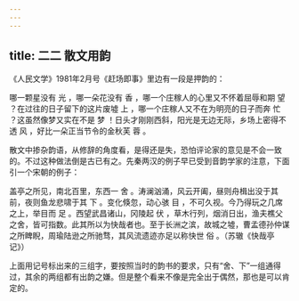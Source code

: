 ```yaml
---
---
---
```

title: 二二 散文用韵
---






《人民文学》1981年2月号《赶场即事》里边有一段是押韵的：

哪一颗星没有 光 ，哪一朵花没有 香 ，哪一个庄稼人的心里又不怀着屈辱和期 望 ？在过往的日子留下的这片废墟 上 ，哪一个庄稼人又不在为明亮的日子而奔 忙 ？这虽然像梦又实在不是 梦 ！日头才刚刚西斜，阳光是无边无际，乡场上密得不透 风 ，好比一朵正当节令的金秋芙 蓉 。

散文中掺杂韵语，从修辞的角度看，是得还是失，恐怕评论家的意见是不会一致的。不过这种做法倒是古已有之。先秦两汉的例子早已受到音韵学家的注意，下面引一个宋朝的例子：

盖亭之所见，南北百里，东西一 舍 。涛澜汹涌，风云开阖，昼则舟楫出没于其前，夜则鱼龙悲啸于其 下 。变化倏忽，动心骇 目 ，不可久视。今乃得玩之几席之上，举目而 足 。西望武昌诸山，冈陵起 伏 ，草木行列，烟消日出，渔夫樵父之舍，皆可指数。此其所以为快哉者也。至于长洲之滨，故城之墟，曹孟德孙仲谋之所睥睨，周瑜陆逊之所驰骛，其风流遗迹亦足以称快世 俗 。（苏辙《快哉亭记》）

上面用记号标出来的三组字，要按照当时的韵书的要求，只有“舍、下”一组通得过，其余的两组都有出韵之嫌。但是整个看来不像是完全出于偶然，那也是可以肯定的。